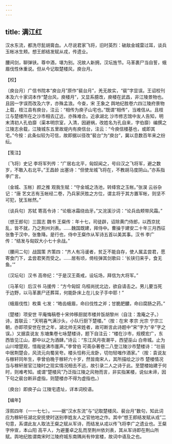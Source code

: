 ```yaml
---
---
---
```

title: 满江红
---







汉水东流，都洗尽髭胡膏血。人尽说君家飞将，旧时英烈：破敌金城雷过耳，谈兵玉帐冰生颊。想王郎结发赋从戎，传遗业。

腰间剑，聊弹铗。尊中酒，堪为别。况故人新拥，汉坛旌节。马革裹尸当自誓，蛾眉伐性休重说。但从今记取楚楼风，庾台月。





【校】


〔庾台月〕广信书院本“庾台月”原作“裴台月”，羌无故实，“裴”字显误。王诏校刊本及六十家词本作“楚台风，庾楼月”，又显系臆改，庾楼在武昌，非江陵景物也。且因一字误而改及六字，亦殊孟浪。今查，宋 王象之 舆地纪胜卷六四江陵府景物上载，枝江县有庾台，注云：“相传为庾子山宅也。”既谓“相传”，当难信从。且枝江与楚楼所在之沙市相去辽远，亦殊难合。近承湖北 沙市修志馆中友人告知，明末清初人孔伯靡（渠本明宗室，入清，因避祸，改姓名为孔自来，字伯靡）编撰之江陵志余载，江陵城东五里故堤内有庾信台，注云：“今庾信楼基也，或即其宅。”今按：此条似较为可信，故即据以径改“裴台”为“庾台”，冀以息数百年来之纷纭。





【笺注】


〔飞将〕史记 李将军列传：“广居右北平，匈奴闻之，号曰汉之飞将军，避之数岁，不敢入右北平。”王昌龄 出塞诗：“但使龙城飞将在，不教胡马度阴山。”亦系指李广言。

〔金城、玉帐〕颜之推 观我生赋：“守金城之汤池，转绛宫之玉帐。”张淏 云谷杂记：“唐 艺文志有玉帐经二卷，乃兵家厌胜之方位，谓主将于其方置军帐，则坚不可犯，犹玉帐然。”

〔谈兵句〕苏轼 寄高令诗：“论极冰霜绕齿牙。”又浣溪沙词：“论兵齿颊带风霜。”

〔想王郎句〕三国志 魏书 王粲传：年十七，司徒辟，诏除黄门侍郎，以西京扰乱，皆不就，乃之荆州刘表。……魏国既建，拜侍中。曹操于建安二十年三月西征张鲁于汉中，张鲁降。是行也，侍中王粲作从军诗五首以美其事。汉书 李广传：“结发与匈奴大小七十余战。”

〔腰间二句〕战国策 齐策四：“齐人有冯谖者，贫乏不能自存，使人属孟尝君，愿寄食门下，孟尝君笑而受之。……居有顷，倚柱弹其剑歌曰：‘长铗归来乎，食无鱼。’”

〔汉坛句〕汉书 高帝纪：“于是汉王斋戒，设坛场，拜信为大将军。”

〔马革句〕后汉书 马援传：“方今匈奴 乌桓尚扰北边，欲自请击之。男儿要当死于边野，以马革裹尸还葬耳，何能卧床上在儿女子手中耶！”

〔蛾眉伐性〕枚乘 七发：“皓齿蛾眉，命曰伐性之斧；甘脆肥醲，命曰腐肠之药。”

〔楚楼〕项安世 平庵悔稿卷十宋帅移厨就市楼并饭胡黎州（自注：澹庵之子。）诗，首联云：“天明喜气满沙头，小队行厨下楚楼。”（按：在宋 孝宗 光宗 宁宗三朝，亦即项安世在世之年，湖北帅无宋姓者，故可断言此诗题中“宋”字为“辛”字之误。）又据袁说友 东塘集卷七咏楚楼诗，题下自注云：“楼在沙市，规模宏广，东西皆见江山，郡中以之为酒肆。”诗云：“东江风月夜潮平，西望巫山 白帝城。止为山川增楚观，惜哉徒沸市廛声。”李曾伯 可斋杂著卷二八登江陵沙市楚楼诗：“壮丽中居荆楚会，风流元向蜀吴夸。楼头恰称元龙卧，切勿轻嗤作酒家。”（按：袁说友与稼轩同年生，李曾伯晚于稼轩六十岁，然皆南宋人，其所描绘之沙市 楚楼情况当与稼轩居官江陵时之现实情况相去不远，故引录二人之诗于此。至楚楼始建于何时，则难考知。或谓“楚楼风”乃泛指江陵之风物而言，非实指某楼，说似未谛，因下句之裴台断非虚指，则楚楼亦不得为虚指也。）

〔庾台〕即庾子山 江陵宅遗址，详本词校语。





【编年】


淳熙四年（一一七七）。——据“汉水东流”与“记取楚楼风、裴台月”数句，知此词应为稼轩任湖北安抚使时送别李姓友人之官他地之作。其中“想王郎结发赋从戎”二句意，系谓此友人取法王粲之赋从军诗，而结发从戎以传飞将李广之遗业也。王粲字仲宣，本山阳 高平人，为避董卓之乱而至荆州依刘表，其从军诗即在荆山所赋。舆地纪胜谓南宋时江陵府城东南隅尚有仲宣楼，故词中语及之也。